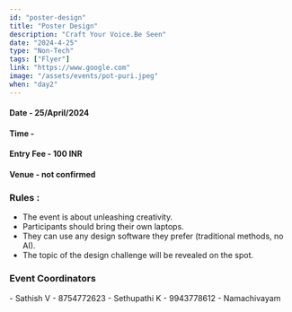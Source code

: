```yaml
---
id: "poster-design"
title: "Poster Design"
description: "Craft Your Voice.Be Seen"
date: "2024-4-25"
type: "Non-Tech" 
tags: ["Flyer"]
link: "https://www.google.com"
image: "/assets/events/pot-puri.jpeg"
when: "day2"
---
```


<h4>Date - 25/April/2024</h4>
<h4>Time - </h4>
<h4>Entry Fee - 100 INR </h4>
<h4>Venue - not confirmed</h4>
<h3>Rules :</h3>

- The event is about unleashing creativity.
- Participants should bring their own laptops.
- They can use any design software they prefer (traditional methods, no AI).
- The topic of the design challenge will be revealed on the spot.


<h3>Event Coordinators</h3>
- Sathish V - 8754772623
- Sethupathi K - 9943778612
- Namachivayam 

